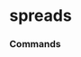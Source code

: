 # spreads


### Commands
<ul className='grid grid-cols-1 md:grid-cols-2 lg:grid-cols-3 xl:grid-cols-4 gap-4 -ml-6'>
<ReferenceCard
    title="treasury_effr"
    description="Select Treasury Bill. Get Selected Treasury Bill Minus Federal Funds Rate. Constant maturity is..."
    url="spreads/treasury_effr"
    command
/><ReferenceCard
    title="tmc_effr"
    description="Select Treasury Constant Maturity. Get data for Selected Treasury Constant Maturity Minus Federal..."
    url="spreads/tmc_effr"
    command
/><ReferenceCard
    title="tmc"
    description="Treasury Constant Maturity. Get data for 10-Year Treasury Constant Maturity Minus Selected..."
    url="spreads/tmc"
    command
/>
</ul>

